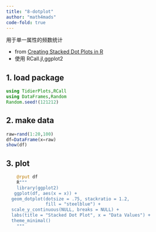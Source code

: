 ```yaml
---
title: "8-dotplot"
author: "math4mads"
code-fold: true
---
```


:::{.callout-note title="简介"}
 用于单一属性的频数统计

 - from [Creating Stacked Dot Plots in R](https://www.r-bloggers.com/2023/10/creating-stacked-dot-plots-in-r-a-guide-with-base-r-and-ggplot2/)
 - 使用 RCall.jl,ggplot2 
:::

## 1. load package
```julia
using TidierPlots,RCall
using DataFrames,Random
Random.seed!(121212)
```

## 2.  make data
```julia
raw=rand(1:20,100)
df=DataFrame(x=raw)
show(df)
```
## 3. plot
```julia
    @rput df
    R"""
    library(ggplot2)
   ggplot(df, aes(x = x)) + 
  geom_dotplot(dotsize = .75, stackratio = 1.2, 
               fill = "steelblue") + 
  scale_y_continuous(NULL, breaks = NULL) + 
  labs(title = "Stacked Dot Plot", x = "Data Values") +
  theme_minimal()
    """
```



